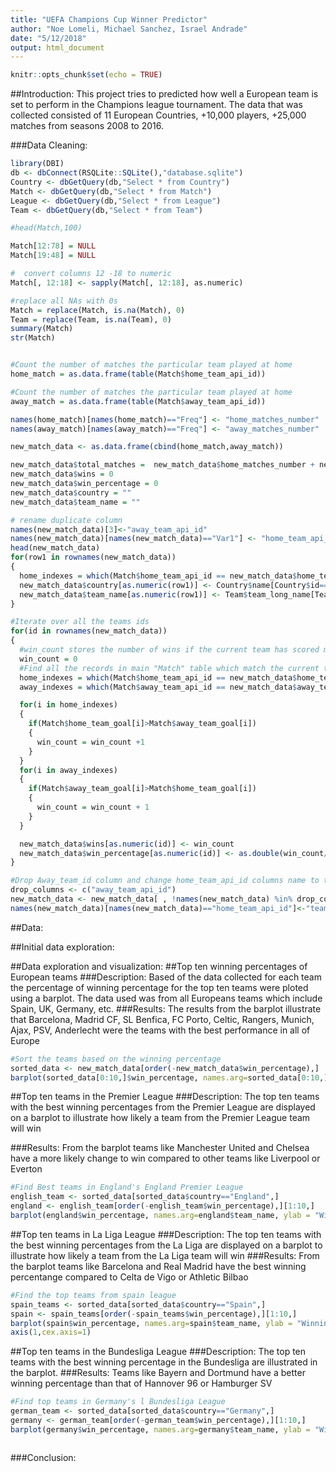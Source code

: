 ```yaml
---
title: "UEFA Champions Cup Winner Predictor"
author: "Noe Lomeli, Michael Sanchez, Israel Andrade"
date: "5/12/2018"
output: html_document
---
```


```r
knitr::opts_chunk$set(echo = TRUE)
```

##Introduction: 
This project tries to predicted how well a European team is set to perform in the Champions league tournament. The data that was collected consisted of 
11 European Countries, +10,000 players, +25,000 matches from seasons 2008 to 2016.

###Data Cleaning: 
```r
library(DBI)
db <- dbConnect(RSQLite::SQLite(),"database.sqlite")
Country <- dbGetQuery(db,"Select * from Country")
Match <- dbGetQuery(db,"Select * from Match")
League <- dbGetQuery(db,"Select * from League")
Team <- dbGetQuery(db,"Select * from Team")

#head(Match,100)

Match[12:78] = NULL
Match[19:48] = NULL

#  convert columns 12 -18 to numeric
Match[, 12:18] <- sapply(Match[, 12:18], as.numeric)

#replace all NAs with 0s
Match = replace(Match, is.na(Match), 0)
Team = replace(Team, is.na(Team), 0)
summary(Match)
str(Match)


#Count the number of matches the particular team played at home
home_match = as.data.frame(table(Match$home_team_api_id))

#Count the number of matches the particular team played at home
away_match = as.data.frame(table(Match$away_team_api_id))

names(home_match)[names(home_match)=="Freq"] <- "home_matches_number"
names(away_match)[names(away_match)=="Freq"] <- "away_matches_number"

new_match_data <- as.data.frame(cbind(home_match,away_match))

new_match_data$total_matches =  new_match_data$home_matches_number + new_match_data$away_matches_number
new_match_data$wins = 0
new_match_data$win_percentage = 0
new_match_data$country = ""
new_match_data$team_name = ""

# rename duplicate column
names(new_match_data)[3]<-"away_team_api_id"
names(new_match_data)[names(new_match_data)=="Var1"] <- "home_team_api_id"
head(new_match_data)
for(row1 in rownames(new_match_data))
{
  home_indexes = which(Match$home_team_api_id == new_match_data$home_team_api_id[as.numeric(row1)])
  new_match_data$country[as.numeric(row1)] <- Country$name[Country$id==Match$country_id[as.numeric(home_indexes[1])]]
  new_match_data$team_name[as.numeric(row1)] <- Team$team_long_name[Team$team_api_id==new_match_data$home_team_api_id[as.numeric(row1)]]
}

#Iterate over all the teams ids
for(id in rownames(new_match_data))
{
  #win_count stores the number of wins if the current team has scored more goals than the opponent team.
  win_count = 0
  #Find all the records in main "Match" table which match the current team id
  home_indexes = which(Match$home_team_api_id == new_match_data$home_team_api_id[as.numeric(id)])
  away_indexes = which(Match$away_team_api_id == new_match_data$away_team_api_id[as.numeric(id)])

  for(i in home_indexes)
  {
    if(Match$home_team_goal[i]>Match$away_team_goal[i])
    {
      win_count = win_count +1
    }
  }
  for(i in away_indexes)
  {
    if(Match$away_team_goal[i]>Match$home_team_goal[i])
    {
      win_count = win_count + 1
    }
  }

  new_match_data$wins[as.numeric(id)] <- win_count
  new_match_data$win_percentage[as.numeric(id)] <- as.double(win_count/new_match_data$total_matches[as.numeric(id)]*100)
}

#Drop Away_team_id column and change home_team_api_id columns name to team_id
drop_columns <- c("away_team_api_id")
new_match_data <- new_match_data[ , !names(new_match_data) %in% drop_columns]
names(new_match_data)[names(new_match_data)=="home_team_api_id"]<-"team_id"
```

##Data: 


##Initial data exploration: 


##Data exploration and visualization: 
##Top ten winning percentages of European teams
###Description:
Based of the data collected for each team the percentage of winning percentage for the top ten teams were ploted using a barplot. The data used was from all 
Europeans teams which include Spain, UK, Germany, etc.
###Results:
The results from the barplot illustrate that Barcelona, Madrid CF, SL Benfica, FC Porto, Celtic, Rangers, Munich, Ajax, PSV, Anderlecht were the 
teams with the best performance in all of Europe
``` r
#Sort the teams based on the winning percentage
sorted_data <- new_match_data[order(-new_match_data$win_percentage),]
barplot(sorted_data[0:10,]$win_percentage, names.arg=sorted_data[0:10,]$team_name, ylab = "Winning Percentage", las = 2, col = "blue", main = "Top 10 winning percentages")
```

##Top ten teams in the Premier League
###Description:
The top ten teams with the best winning percentages from the Premier League are displayed on a barplot to illustrate how likely a team from 
the Premier League team will win

###Results: 
From the barplot teams like Manchester United and Chelsea have a more likely change to win compared to other teams like Liverpool or Everton
```r
#Find Best teams in England's England Premier League
english_team <- sorted_data[sorted_data$country=="England",]
england <- english_team[order(-english_team$win_percentage),][1:10,]
barplot(england$win_percentage, names.arg=england$team_name, ylab = "Winning Percentage", las = 2, col = "blue", main = "Top 10 teams in Premier League")

```

##Top ten teams in La Liga League
###Description:
The top ten teams with the best winning percentages from the La Liga are displayed on a barplot to illustrate how likely a team from 
the La Liga team will win
###Results: 
From the barplot teams like Barcelona and Real Madrid have the best winning percentange compared to Celta de Vigo or Athletic Bilbao
```r
#Find the top teams from spain league
spain_teams <- sorted_data[sorted_data$country=="Spain",]
spain <- spain_teams[order(-spain_teams$win_percentage),][1:10,]
barplot(spain$win_percentage, names.arg=spain$team_name, ylab = "Winning Percentage", las = 2, col = "blue", main = "Top 10 teams in La Liga League")
axis(1,cex.axis=1)
```
##Top ten teams in the Bundesliga League
###Description:
The top ten teams with the best winning percentage in the Bundesliga are illustrated in the barplot. 
###Results: 
Teams like Bayern and Dortmund have a better winning percentage than that of Hannover 96 or Hamburger SV
```r
#Find top teams in Germany's l Bundesliga League
german_team <- sorted_data[sorted_data$country=="Germany",]
germany <- german_team[order(-german_team$win_percentage),][1:10,]
barplot(germany$win_percentage, names.arg=germany$team_name, ylab = "Winning Percentage", las = 2, col = "blue", main = "Top 10 teams in Bundesliga League")
```

```r
```

###Conclusion: 